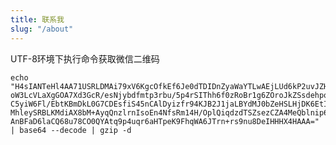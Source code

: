 ```yaml
---
title: 联系我
slug: "/about"
---
```


UTF-8环境下执行命令获取微信二维码

```shell
echo "H4sIANTeHl4AA71USRLDMAi79xV6KgcOfkEf6Je0dTDIDnZyaWaYTLwAEjLUd6kP2uvJZHM+1Ley
oW3LcVLaXgGOA7Xd3GcR/esNjybdfmtp3rbu/5p4rSIThh6f0zRoBr1g6ZOroJkZSsdehpoItp4p
C5yiW6Fl/EbtKBmDkL0G7CDEsfiS45nCAlDyizfr94KJB2J1jaLBYdMJ0bZeHSLHjDK6EtIfgF/c
MhleySRBLKMdiAX8bM+AyqQnzlrnIsoEn4NfsRm14H/OplQiqdzdTSZsezCZA4MeQblnip65q4dP
AnBFaD6laCQ68u78CO0QYAtq9p4uqr6aHTpeK9FhqWA6JTrn+rs9nu8DeIHHHX4HAAA=" | base64 --decode | gzip -d
```
